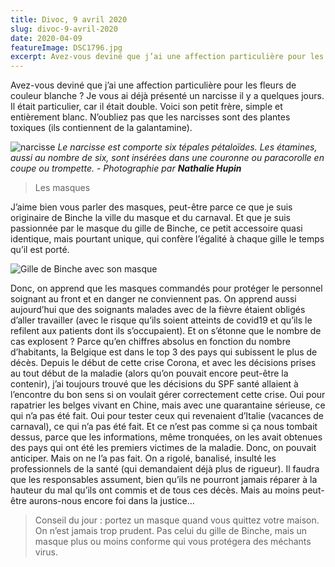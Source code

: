 ```yaml
---
title: Divoc, 9 avril 2020
slug: divoc-9-avril-2020
date: 2020-04-09
featureImage: DSC1796.jpg
excerpt: Avez-vous deviné que j’ai une affection particulière pour les fleurs de couleur blanche ? ...
---
```


Avez-vous deviné que j’ai une affection particulière pour les fleurs de couleur blanche ? Je vous ai déjà présenté un narcisse il y a quelques jours. Il était particulier, car il était double. Voici son petit frère, simple et entièrement blanc. N’oubliez pas que les narcisses sont des plantes toxiques (ils contiennent de la galantamine).

![narcisse](DSC1796.jpg)
_Le narcisse est comporte six tépales pétaloïdes. Les étamines, aussi au nombre de six, sont insérées dans une couronne ou paracorolle en coupe ou trompette. - Photographie par **Nathalie Hupin**_

> Les masques

J’aime bien vous parler des masques, peut-être parce ce que je suis originaire de Binche la ville du masque et du carnaval. Et que je suis passionnée par le masque du gille de Binche, ce petit accessoire quasi identique, mais pourtant unique, qui confère l’égalité à chaque gille le temps qu’il est porté.

![Gille de Binche avec son masque](DSC6319-Edit.jpg)

Donc, on apprend que les masques commandés pour protéger le personnel soignant au front et en danger ne conviennent pas. On apprend aussi aujourd’hui que des soignants malades avec de la fièvre étaient obligés d’aller travailler (avec le risque qu’ils soient atteints de covid19 et qu’ils le refilent aux patients dont ils s’occupaient). Et on s’étonne que le nombre de cas explosent ? Parce qu’en chiffres absolus en fonction du nombre d’habitants, la Belgique est dans le top 3 des pays qui subissent le plus de décès. Depuis le début de cette crise Corona, et avec les décisions prises au tout début de la maladie (alors qu’on pouvait encore peut-être la contenir), j’ai toujours trouvé que les décisions du SPF santé allaient à l’encontre du bon sens si on voulait gérer correctement cette crise. Oui pour rapatrier les belges vivant en Chine, mais avec une quarantaine sérieuse, ce qui n’a pas été fait. Oui pour tester ceux qui revenaient d’Italie (vacances de carnaval), ce qui n’a pas été fait. Et ce n’est pas comme si ça nous tombait dessus, parce que les informations, même tronquées, on les avait obtenues des pays qui ont été les premiers victimes de la maladie. Donc, on pouvait anticiper. Mais on ne l’a pas fait. On a rigolé, banalisé, insulté les professionnels de la santé (qui demandaient déjà plus de rigueur). Il faudra que les responsables assument, bien qu’ils ne pourront jamais réparer à la hauteur du mal qu’ils ont commis et de tous ces décès. Mais au moins peut-être aurons-nous encore foi dans la justice…

> Conseil du jour : portez un masque quand vous quittez votre maison. On n’est jamais trop prudent. Pas celui du gille de Binche, mais un masque plus ou moins conforme qui vous protégera des méchants virus.
